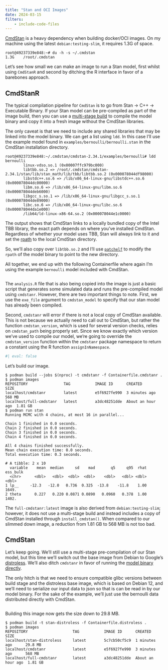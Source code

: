 ```yaml
---
title: "Stan and OCI Images"
date: 2024-03-15
filters:
    - include-code-files
---
```


[CmdStan](https://mc-stan.org/users/interfaces/cmdstan) is a heavy dependency when building docker/OCI images. On my machine using the latest `debian:testing-slim`, it requires 1.3G of space.

```shell
root@49237339e848:~# du -h -s ~/.cmdstan
1.3G    /root/.cmdstan
```

Let's see how small we can make an image to run a Stan model, first whilst using `CmdStanR` and second by ditching the R interface in favor of a barebones approach.

## CmdStanR

The typical compilation pipeline for `CmdStan` is to go from Stan -> C++ -> Executable Binary. If your Stan model can be pre-compiled as part of the image build, then you can use a [multi-stage build](https://docs.docker.com/build/building/multi-stage/) to compile the model binary and copy it into a fresh image without the CmdStan libraries.

The only caveat is that we need to include any shared libraries that may be linked into the model binary. We can get a list using `ldd`. In this case I'll use the example model found in `examples/bernoulli/bernoulli.stan` in the CmdStan installation directory.

```shell
root@49237339e848:~/.cmdstan/cmdstan-2.34.1/examples/bernoulli# ldd bernoulli
        linux-vdso.so.1 (0x00007ffc979bc000)
        libtbb.so.2 => /root/.cmdstan/cmdstan-2.34.1/stan/lib/stan_math/lib/tbb/libtbb.so.2 (0x000078044df98000)
        libstdc++.so.6 => /lib/x86_64-linux-gnu/libstdc++.so.6 (0x000078044dc00000)
        libm.so.6 => /lib/x86_64-linux-gnu/libm.so.6 (0x000078044deb6000)
        libgcc_s.so.1 => /lib/x86_64-linux-gnu/libgcc_s.so.1 (0x000078044de89000)
        libc.so.6 => /lib/x86_64-linux-gnu/libc.so.6 (0x000078044da1e000)
        /lib64/ld-linux-x86-64.so.2 (0x000078044e1c0000)
```

The output shows that CmdStan links to a locally bundled copy of the Intel TBB library, the exact path depends on where you've installed CmdStan. Regardless of whether your model uses TBB, Stan will always link to it and set the [rpath](https://en.wikipedia.org/wiki/Rpath) to the local CmdStan directory.

So, we'll also copy over `libtbb.so.2` and I'll use [`patchelf`](https://github.com/NixOS/patchelf) to modify the `rpath` of the model binary to point to the new directory.

All together, we end up with the following Containerfile where again I'm using the example `bernoulli` model included with CmdStan.


```.Dockerfile
```

The `analysis.R` file that is also being copied into the image is just a basic script that generates some simulated data and runs the pre-compiled model using `cmdstanr`. However, there are two important things to note. First, we use the `exe_file` argument to `cmdstan_model` to specify that our stan model has already been compiled.

Second, `cmdstanr` will error if there is not a local copy of CmdStan available. This is not because we actually need to call out to CmdStan, but rather the function `cmdstan_version`, which is used for several version checks, relies on `cmdstan_path` being properly set. Since we know exactly which version we've used to compile our model, we're going to override the `cmdstan_version` function within the `cmdstanr` package namespace to return a constant using the R function `assignInNamespace`.


```r
#| eval: false
```

Let's build our image.

```shell
$ podman build --jobs $(nproc) -t cmdstanr -f Containerfile.cmdstanr .
$ podman images
REPOSITORY                TAG           IMAGE ID      CREATED            SIZE
localhost/cmdstanr        latest        e5f6927fe990  3 minutes ago      568 MB
localhost/full-cmdstanr   latest        a3dc48251dde  About an hour ago  1.81 GB
$ podman run stan
Running MCMC with 4 chains, at most 16 in parallel...

Chain 1 finished in 0.0 seconds.
Chain 2 finished in 0.0 seconds.
Chain 3 finished in 0.0 seconds.
Chain 4 finished in 0.0 seconds.

All 4 chains finished successfully.
Mean chain execution time: 0.0 seconds.
Total execution time: 0.3 seconds.

# A tibble: 2 x 10
  variable    mean  median     sd    mad       q5     q95  rhat ess_bulk
  <chr>      <dbl>   <dbl>  <dbl>  <dbl>    <dbl>   <dbl> <dbl>    <dbl>
1 lp__     -12.3   -12.0   0.736  0.325  -13.8    -11.8    1.00    1649.
2 theta      0.227   0.220 0.0871 0.0890   0.0960   0.378  1.00    1402.
```

The `full-cmdstanr:latest` image is also derived from `debian:testing-slim`; however, it does not use a multi-stage build and instead includes a copy of CmdStan installed through `install_cmdstan()`. When compared to our slimmed down image, a reduction from 1.81 GB to 568 MB is not too bad.

## CmdStan

Let's keep going. We'll still use a multi-stage pre-compilation of our Stan model, but this time we'll switch out the base image from Debian to Google's [distroless](https://github.com/GoogleContainerTools/distroless). We'll also ditch `cmdstanr` in favor of running the [model binary directly](https://mc-stan.org/docs/cmdstan-guide/command_line_options.html).

The only hitch is that we need to ensure compatible glibc versions between build stage and the distroless base image, which is based on Debian 12, and we'll need to serialize our input data to json so that is can be read in by our model binary. For the sake of the example, we'll just use the bernoulli data distributed directly with CmdStan.

```.Dockerfile
```

Building this image now gets the size down to 29.8 MB.

```shell
$ podman build -t stan-distroless -f Containerfile.distroless .
$ podman images
REPOSITORY                    TAG           IMAGE ID      CREATED            SIZE
localhost/stan-distroless     latest        5c7cb50cf5c9  1 minutes ago      29.8 MB
localhost/cmdstanr            latest        e5f6927fe990  3 minutes ago      568 MB
localhost/full-cmdstanr       latest        a3dc48251dde  About an hour ago  1.81 GB
```
